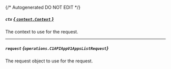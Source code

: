 {/* Autogenerated DO NOT EDIT  */}

##### `ctx` [*{ `context.Context` }*](https://pkg.go.dev/context#Context)
The context to use for the request.

---
##### `request` *{`operations.C1APIAppV1AppsListRequest`}*
The request object to use for the request.

<Collapsible openLabel={Labels.showProperties} closeLabel={Labels.hideProperties}>
  <C1APIAppV1AppsListRequest />
</Collapsible>

